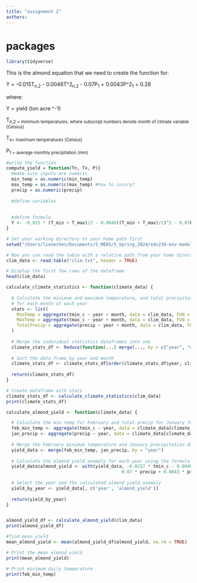```yaml
---
title: "assignment 2"
authors: 
---
```


# packages

```r
library(tidyverse)
```

This is the almond equation that we need to create the function for:

Y = -0.015T~n,2~ - 0.0046T\^2~n,2~ - 0.07P~1~ + 0.0043P\^2~1~ + 0.28

where:

Y = yield (ton acre \^-1)

T~n,2 = minimum temperatures, where subscript numbers denote month of climate variable (Celsius)~

T~x= maximum temperatures (Celsius)~

P~1 = average monthly precipitation (mm)~

```r
#write the function
compute_yield = function(Tn, Tx, P){
  #make sure inputs are numeric
  min_temp = as.numeric(min_temp)
  max_temp = as.numeric(max_temp) #how to incorp?
  precip = as.numeric(precip)
  
  #define variables
  
  
  #define formula
  Y <- -0.015 * (T_min + T_max)/2 - 0.0046((T_min + T_max)/2)^2 - 0.07P1 + 0.0043P^21 + 0.28
}
```

```r
# Set your working directory to your home path first
setwd("/Users/lianechen/Documents/5_MEDS/5_Spring_2024/eds230-env-modeling/231-assign-2")

# Now you can read the table with a relative path from your home directory
clim_data <- read.table("clim.txt", header = TRUE)

# Display the first few rows of the dataframe
head(clim_data)

calculate_climate_statistics <- function(climate_data) {
 
  # Calculate the minimum and maximum temperature, and total precipitation
  # for each month of each year
  stats <- list(
    MinTemp = aggregate(tmin_c ~ year + month, data = clim_data, FUN = min, na.rm = TRUE),
    MaxTemp = aggregate(tmax_c ~ year + month, data = clim_data, FUN = max, na.rm = TRUE),
    TotalPrecip = aggregate(precip ~ year + month, data = clim_data, FUN = sum, na.rm = TRUE)
  )
  
  # Merge the individual statistics dataframes into one
  climate_stats_df <- Reduce(function(...) merge(..., by = c("year", "month"), all = TRUE), stats)
  
  # Sort the data frame by year and month
  climate_stats_df <- climate_stats_df[order(climate_stats_df$year, climate_stats_df$month), ]
  
  return(climate_stats_df)
}

# Create dataframe with stats
climate_stats_df <- calculate_climate_statistics(clim_data)
print(climate_stats_df)

calculate_almond_yield <- function(climate_data) {

  # Calculate the min temp for February and total precip for January for each year
  feb_min_temp <- aggregate(tmin_c ~ year, data = climate_data[climate_data$month == 2,], FUN = min)
  jan_precip <- aggregate(precip ~ year, data = climate_data[climate_data$month == 1,], FUN = sum)
  
  # Merge the February minimum temperature and January precipitation data
  yield_data <- merge(feb_min_temp, jan_precip, by = "year")
  
  # Calculate the almond yield anomaly for each year using the formula
  yield_data$almond_yield <- with(yield_data, -0.0157 * tmin_c - 0.00467 * tmin_c^2 - 
                                            0.07 * precip + 0.0043 * precip^2 + 0.28)
  
  # Select the year and the calculated almond yield anomaly
  yield_by_year <- yield_data[, c('year', 'almond_yield')]
  
  return(yield_by_year)
}


almond_yield_df <- calculate_almond_yield(clim_data)
print(almond_yield_df)

#find mean yield
mean_almond_yield <- mean(almond_yield_df$almond_yield, na.rm = TRUE)

# Print the mean almond yield 
print(mean_almond_yield)

# Print minimum daily temperature
print(feb_min_temp)
```
